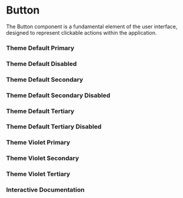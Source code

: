 

<Meta of={Story} />

# Button

The Button component is a fundamental element of the user interface, designed to represent clickable actions within the application.

### Theme Default Primary

<Canvas of={Story.DefaultPrimary} />

### Theme Default Disabled

<Canvas of={Story.DefaultPrimaryDisabled} />

### Theme Default Secondary

<Canvas of={Story.DefaultSecondary} />

### Theme Default Secondary Disabled

<Canvas of={Story.DefaultSecondaryDisabled} />

### Theme Default Tertiary

<Canvas of={Story.DefaultTertiary} />

### Theme Default Tertiary Disabled

<Canvas of={Story.DefaultTertiaryDisabled} />

### Theme Violet Primary

<Canvas of={Story.VioletPrimary} />

### Theme Violet Secondary

<Canvas of={Story.VioletSecondary} />

### Theme Violet Tertiary

<Canvas of={Story.VioletTertiary} />

### Interactive Documentation

<Primary />
<Controls />

